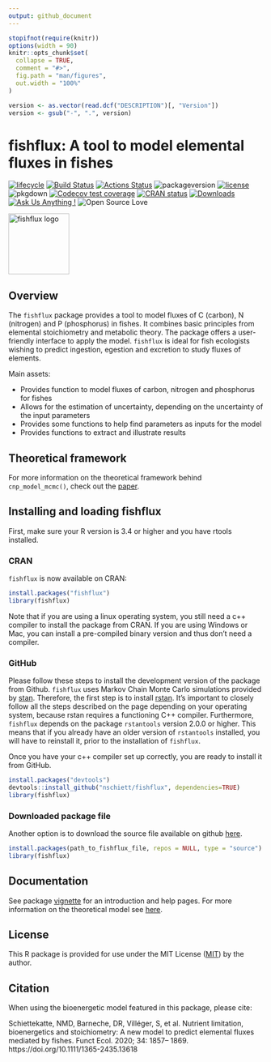 ```yaml
---
output: github_document
---
```


<!-- README.md is generated from README.Rmd. Please edit that file -->

```r
stopifnot(require(knitr))
options(width = 90)
knitr::opts_chunk$set(
  collapse = TRUE,
  comment = "#>",
  fig.path = "man/figures",
  out.width = "100%"
)
```

```r
version <- as.vector(read.dcf("DESCRIPTION")[, "Version"])
version <- gsub("-", ".", version)
```

fishflux: A tool to model elemental fluxes in fishes
====================================================

[![lifecycle](https://img.shields.io/badge/lifecycle-stable-green.svg)](https://lifecycle.r-lib.org/articles/stages.html)
[![Build Status](http://badges.herokuapp.com/travis/nschiett/fishflux?branch=master&label=build&style=plastic&logo=travisci)](https://travis-ci.org/nschiett/fishflux)
[![Actions Status](https://github.com/nschiett/fishflux/workflows/R-CMD-check/badge.svg)](https://github.com/nschiett/fishflux/actions)
![packageversion](https://img.shields.io/badge/Package%20version-`r version`-blue.svg)
[![license](https://img.shields.io/badge/license-MIT + file LICENSE-lightgrey.svg)](https://choosealicense.com/)
![pkgdown](https://github.com/nschiett/fishflux/workflows/pkgdown/badge.svg)
[![Codecov test
coverage](https://app.codecov.io/gh/nschiett/fishflux/branch/master/graph/badge.svg)](https://app.codecov.io/gh/nschiett/fishflux?branch=maste)
[![CRAN status](https://www.r-pkg.org/badges/version/fishflux)](https://CRAN.R-project.org/package=fishflux)
[![Downloads](http://cranlogs.r-pkg.org/badges/grand-total/fishflux?color=brightgreen)](https://CRAN.R-project.org/package=fishflux)
[![Ask Us Anything
\!](https://img.shields.io/badge/Ask%20us-anything-1abc9c.svg)](https://github.com/nschiett/fishflux/issues/new)
![Open Source Love](https://badges.frapsoft.com/os/v2/open-source.svg?v=103)


<img src="man/figures/fishflux.png" width = 120 alt="fishflux logo"/>

Overview
--------

The `fishflux` package provides a tool to model fluxes of C (carbon), N (nitrogen) and P (phosphorus) in fishes. It combines basic principles from elemental stoichiometry and metabolic theory. The package offers a user-friendly interface to apply the model. `fishflux` is ideal for fish ecologists wishing to predict ingestion, egestion and excretion to study fluxes of elements. 

Main assets:
  
- Provides function to model fluxes of carbon, nitrogen and phosphorus for fishes
- Allows for the estimation of uncertainty, depending on the uncertainty of the input parameters
- Provides some functions to help find parameters as inputs for the model
- Provides functions to extract and illustrate results



Theoretical framework
---------------------

For more information on the theoretical framework behind `cnp_model_mcmc()`,
check out the [paper](https://doi.org/10.1111/1365-2435.13618).

Installing and loading fishflux
-------------------------------
First, make sure your R version is 3.4 or higher and you have rtools installed. 



### CRAN

`fishflux` is now available on CRAN:

``` r
install.packages("fishflux")
library(fishflux)
```
Note that if you are using a linux operating system, you still need a c++ compiler to install the package from CRAN. 
If you are using Windows or Mac, you can install a pre-compiled binary version and thus don't need a compiler. 

### GitHub

Please follow these steps to install the development version of the package from Github.
`fishflux` uses Markov Chain Monte Carlo simulations provided by
[stan](https://github.com/stan-dev/rstan/wiki/RStan-Getting-Started).
Therefore, the first step is to install
[rstan](https://github.com/stan-dev/rstan/wiki/RStan-Getting-Started). It's important to closely follow all the steps described on the page depending on your operating system, because rstan requires a functioning C++ compiler. Furthermore, `fishflux` depends on the package `rstantools` version 2.0.0 or higher. This means that if you already have an older version of `rstantools` installed, you will have to reinstall it, prior to the installation of `fishflux`.

Once you have your c++ compiler set up correctly, you are ready to install it from GitHub.

``` r
install.packages("devtools")
devtools::install_github("nschiett/fishflux", dependencies=TRUE)
library(fishflux)
```

### Downloaded package file

Another option is to download the source file available on github
[here](https://github.com/nschiett/fishflux).

``` r
install.packages(path_to_fishflux_file, repos = NULL, type = "source")
library(fishflux)
```

Documentation
-------------

See package [vignette](https://nschiett.github.io/fishflux/articles/intro_to_fishflux.html) for an introduction and help pages. For more information on the theoretical model see [here](https://doi.org/10.1111/1365-2435.13618).

License
--------

This R package is provided for use under the MIT License ([MIT](https://opensource.org/licenses/MIT)) by the author.


Citation
--------

When using the bioenergetic model featured in this package, please cite:

Schiettekatte, NMD, Barneche, DR, Villéger, S, et al. Nutrient limitation, bioenergetics and stoichiometry: A new model to predict elemental fluxes mediated by fishes. Funct Ecol. 2020; 34: 1857– 1869. https://doi.org/10.1111/1365-2435.13618
